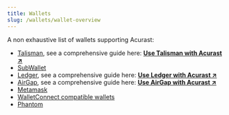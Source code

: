 ```yaml
---
title: Wallets
slug: /wallets/wallet-overview
---
```



A non exhaustive list of wallets supporting Acurast:

- [Talisman](https://talisman.xyz/), see a comprehensive guide here: **[Use Talisman with Acurast ↗](/wallets/wallets-talisman)**
- [SubWallet](https://www.subwallet.app/)
- [Ledger](https://www.ledger.com/), see a comprehensive guide here: **[Use Ledger with Acurast ↗](/wallets/wallets-ledger)**
- [AirGap](https://airgap.it/), see a comprehensive guide here: **[Use AirGap with Acurast ↗](/wallets/wallets-airgap)**
- [Metamask](https://www.metamask.io)
- [WalletConnect compatible wallets](https://reown.com/)
- [Phantom](https://phantom.com/)

